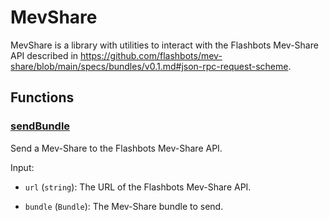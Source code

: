 # MevShare

MevShare is a library with utilities to interact with the Flashbots Mev-Share API described in https://github.com/flashbots/mev-share/blob/main/specs/bundles/v0.1.md#json-rpc-request-scheme.

## Functions

### [sendBundle](https://github.com/flashbots/suave-std/tree/main/src/protocols/MevShare.sol#L77)

Send a Mev-Share to the Flashbots Mev-Share API.

Input:

- `url` (`string`): The URL of the Flashbots Mev-Share API.

- `bundle` (`Bundle`): The Mev-Share bundle to send.
